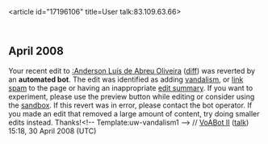 <article id="17196106" title=User talk:83.109.63.66>
	<talkpage id="17196106" title="User talk:83.109.63.66">

== April 2008 ==
{{{icon|[[Image:Information.svg|25px]] }}} Your recent edit to [[:Anderson Luís de Abreu Oliveira]] ([http://en.wikipedia.org/w/index.php?title=Anderson_Lu%C3%ADs_de_Abreu_Oliveira&amp;curid=4288926&amp;diff=209241922&amp;oldid=208514421 diff]) was reverted by an '''automated bot'''. The edit was identified as adding [[WP:VAND|vandalism]], or [[WP:SPAM|link spam]] to the page or having an inappropriate [[WP:ES|edit summary]]. If you want to experiment, please use the preview button while editing or consider using the [[Wikipedia:Sandbox|sandbox]]. If this revert was in error, please contact the bot operator. If you made an edit that removed a large amount of content, try doing smaller edits instead. Thanks!&lt;!-- Template:uw-vandalism1 --&gt; // [[User:VoABot II|VoABot II]] ([[User talk:VoABot II|talk]]) 15:18, 30 April 2008 (UTC)
	</talkpage>
</article>